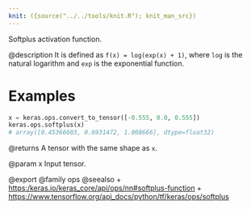 ```yaml
---
knit: ({source("../../tools/knit.R"); knit_man_src})
---
```

Softplus activation function.

@description
It is defined as `f(x) = log(exp(x) + 1)`, where `log` is the natural
logarithm and `exp` is the exponential function.

# Examples
```python
x = keras.ops.convert_to_tensor([-0.555, 0.0, 0.555])
keras.ops.softplus(x)
# array([0.45366603, 0.6931472, 1.008666], dtype=float32)
```

@returns
A tensor with the same shape as `x`.

@param x Input tensor.

@export
@family ops
@seealso
+ <https:/keras.io/keras_core/api/ops/nn#softplus-function>
+ <https://www.tensorflow.org/api_docs/python/tf/keras/ops/softplus>
